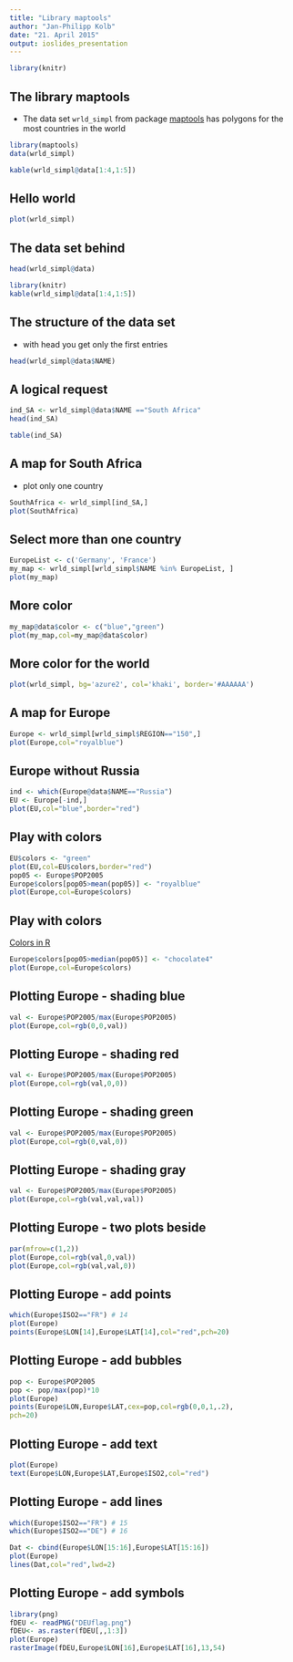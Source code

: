 ```yaml
---
title: "Library maptools"
author: "Jan-Philipp Kolb"
date: "21. April 2015"
output: ioslides_presentation
---
```


```r
library(knitr)
```



## The library maptools

- The data set `wrld_simpl` from package [maptools](https://cran.r-project.org/web/packages/maptools/index.html) has polygons for the most countries in the world

```r
library(maptools)
data(wrld_simpl)
```

```r
kable(wrld_simpl@data[1:4,1:5])
```

## Hello world

```r
plot(wrld_simpl)
```


## The data set behind

```r
head(wrld_simpl@data)
```


```r
library(knitr)
kable(wrld_simpl@data[1:4,1:5])
```


## The structure of the data set

- with head you get only the first entries

```r
head(wrld_simpl@data$NAME)
```


## A logical request

```r
ind_SA <- wrld_simpl@data$NAME =="South Africa"
head(ind_SA)
```

```r
table(ind_SA)
```

## A map for South Africa

- plot only one country

```r
SouthAfrica <- wrld_simpl[ind_SA,]
plot(SouthAfrica)
```

## Select more than one country

```r
EuropeList <- c('Germany', 'France')
my_map <- wrld_simpl[wrld_simpl$NAME %in% EuropeList, ]
plot(my_map)
```

## More color

```r
my_map@data$color <- c("blue","green")
plot(my_map,col=my_map@data$color)
```

## More color for the world

```r
plot(wrld_simpl, bg='azure2', col='khaki', border='#AAAAAA')
```

## A map for Europe

```r
Europe <- wrld_simpl[wrld_simpl$REGION=="150",]
plot(Europe,col="royalblue")
```


## Europe without Russia

```r
ind <- which(Europe@data$NAME=="Russia")
EU <- Europe[-ind,]
plot(EU,col="blue",border="red")
```

## Play with colors

```r
EU$colors <- "green"
plot(EU,col=EU$colors,border="red")
pop05 <- Europe$POP2005
Europe$colors[pop05>mean(pop05)] <- "royalblue"
plot(Europe,col=Europe$colors)
```

## Play with colors

[Colors in R](http://www.stat.columbia.edu/~tzheng/files/Rcolor.pdf)

```r
Europe$colors[pop05>median(pop05)] <- "chocolate4"
plot(Europe,col=Europe$colors)
```

## Plotting Europe - shading blue

```r
val <- Europe$POP2005/max(Europe$POP2005)
plot(Europe,col=rgb(0,0,val))
```

## Plotting Europe - shading red

```r
val <- Europe$POP2005/max(Europe$POP2005)
plot(Europe,col=rgb(val,0,0))
```

## Plotting Europe - shading green

```r
val <- Europe$POP2005/max(Europe$POP2005)
plot(Europe,col=rgb(0,val,0))
```

## Plotting Europe - shading gray

```r
val <- Europe$POP2005/max(Europe$POP2005)
plot(Europe,col=rgb(val,val,val))
```

## Plotting Europe - two plots beside

```r
par(mfrow=c(1,2))
plot(Europe,col=rgb(val,0,val))
plot(Europe,col=rgb(val,val,0))
```

## Plotting Europe - add points

```r
which(Europe$ISO2=="FR") # 14
plot(Europe)
points(Europe$LON[14],Europe$LAT[14],col="red",pch=20)
```

## Plotting Europe - add bubbles

```r
pop <- Europe$POP2005
pop <- pop/max(pop)*10
plot(Europe)
points(Europe$LON,Europe$LAT,cex=pop,col=rgb(0,0,1,.2),
pch=20)
```

## Plotting Europe - add text

```r
plot(Europe)
text(Europe$LON,Europe$LAT,Europe$ISO2,col="red")
```

## Plotting Europe - add lines

```r
which(Europe$ISO2=="FR") # 15
which(Europe$ISO2=="DE") # 16
```


```r
Dat <- cbind(Europe$LON[15:16],Europe$LAT[15:16])
plot(Europe)
lines(Dat,col="red",lwd=2)
```

## Plotting Europe - add symbols

```r
library(png)
fDEU <- readPNG("DEUflag.png")
fDEU<- as.raster(fDEU[,,1:3])
plot(Europe)
rasterImage(fDEU,Europe$LON[16],Europe$LAT[16],13,54)
```

